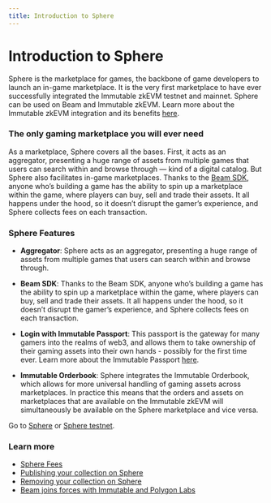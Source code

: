```yaml
---
title: Introduction to Sphere
---
```


# Introduction to Sphere

Sphere is the marketplace for games, the backbone of game developers to launch an in-game marketplace. It is the very first marketplace to have ever successfully integrated the Immutable zkEVM testnet and mainnet. Sphere can be used on Beam and Immutable zkEVM. Learn more about the Immutable zkEVM integration and its benefits [here](https://medium.com/@meritcircle/sphere-launches-as-first-marketplace-to-integrate-with-immutable-zkevm-757a565d7f99).

### The only gaming marketplace you will ever need

As a marketplace, Sphere covers all the bases. First, it acts as an aggregator, presenting a huge range of assets from multiple games that users can search within and browse through — kind of a digital catalog. But Sphere also facilitates in-game marketplaces. Thanks to the [Beam SDK](/service/sdk), anyone who’s building a game has the ability to spin up a marketplace within the game, where players can buy, sell and trade their assets. It all happens under the hood, so it doesn’t disrupt the gamer’s experience, and Sphere collects fees on each transaction.

### Sphere Features
- **Aggregator**: Sphere acts as an aggregator, presenting a huge range of assets from multiple games that users can search within and browse through.

- **Beam SDK**: Thanks to the Beam SDK, anyone who’s building a game has the ability to spin up a marketplace within the game, where players can buy, sell and trade their assets. It all happens under the hood, so it doesn’t disrupt the gamer’s experience, and Sphere collects fees on each transaction.

- **Login with Immutable Passport**: This passport is the gateway for many gamers into the realms of web3, and allows them to take ownership of their gaming assets into their own hands - possibly for the first time ever. Learn more about the Immutable Passport [here](https://www.immutable.com/products/passport).

- **Immutable Orderbook**: Sphere integrates the Immutable Orderbook, which allows for more universal handling of gaming assets across marketplaces. In practice this means that the orders and assets on marketplaces that are available on the Immutable zkEVM will simultaneously be available on the Sphere marketplace and vice versa.

Go to [Sphere](https://sphere.market/beam) or [Sphere testnet](https://testnet.sphere.market/beam-testnet).

### Learn more
- [Sphere Fees](/chain/beam-ecosystem/sphere#are-there-any-fees-associated-with-sphere-transactions)
- [Publishing your collection on Sphere](/service/sphere/publish-collections)
- [Removing your collection on Sphere](/service/sphere/remove-collections)
- [Beam joins forces with Immutable and Polygon Labs](https://medium.com/@meritcircle/beam-joins-forces-with-immutable-and-polygon-labs-for-multichain-expansion-and-product-development-87fbeb9f6efe)